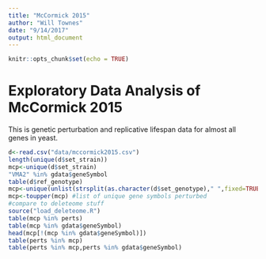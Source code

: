 ```yaml
---
title: "McCormick 2015"
author: "Will Townes"
date: "9/14/2017"
output: html_document
---
```


```r
knitr::opts_chunk$set(echo = TRUE)
```

# Exploratory Data Analysis of McCormick 2015

This is genetic perturbation and replicative lifespan data for almost all genes in yeast.

```r
d<-read.csv("data/mccormick2015.csv")
length(unique(d$set_strain))
mcp<-unique(d$set_strain)
"VMA2" %in% gdata$geneSymbol
table(d$ref_genotype)
mcp<-unique(unlist(strsplit(as.character(d$set_genotype)," ",fixed=TRUE)))
mcp<-toupper(mcp) #list of unique gene symbols perturbed
#compare to deleteome stuff
source("load_deleteome.R")
table(mcp %in% perts)
table(mcp %in% gdata$geneSymbol)
head(mcp[!(mcp %in% gdata$geneSymbol)])
table(perts %in% mcp)
table(perts %in% mcp,perts %in% gdata$geneSymbol)
```